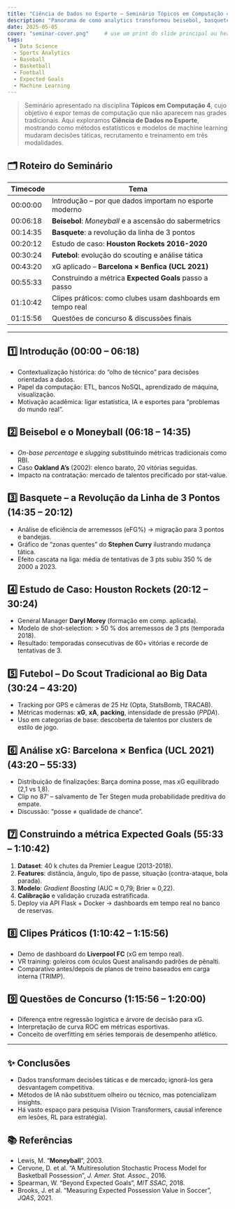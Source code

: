 ```yaml
---
title: "Ciência de Dados no Esporte – Seminário Tópicos em Computação 4"
description: "Panorama de como analytics transformou beisebol, basquete e futebol, com ênfase na métrica Expected Goals (xG)"
date: 2025-05-05
cover: "seminar-cover.png"     # use um print do slide principal ou heat-map de xG
tags:
  - Data Science
  - Sports Analytics
  - Baseball
  - Basketball
  - Football
  - Expected Goals
  - Machine Learning
---
```


> Seminário apresentado na disciplina **Tópicos em Computação 4**, cujo objetivo é expor temas de computação que não aparecem nas grades tradicionais. Aqui exploramos **Ciência de Dados no Esporte**, mostrando como métodos estatísticos e modelos de machine learning mudaram decisões táticas, recrutamento e treinamento em três modalidades.

## 🗂️ Roteiro do Seminário

| Timecode | Tema |
|----------|------|
| 00:00:00 | Introdução – por que dados importam no esporte moderno |
| 00:06:18 | **Beisebol**: *Moneyball* e a ascensão do sabermetrics |
| 00:14:35 | **Basquete**: a revolução da linha de 3 pontos |
| 00:20:12 | Estudo de caso: **Houston Rockets 2016-2020** |
| 00:30:24 | **Futebol**: evolução do scouting e análise tática |
| 00:43:20 | xG aplicado – **Barcelona × Benfica (UCL 2021)** |
| 00:55:33 | Construindo a métrica **Expected Goals** passo a passo |
| 01:10:42 | Clipes práticos: como clubes usam dashboards em tempo real |
| 01:15:56 | Questões de concurso & discussões finais |

---

## 1️⃣ Introdução (00:00 – 06:18)

* Contextualização histórica: do “olho de técnico” para decisões orientadas a dados.  
* Papel da computação: ETL, bancos NoSQL, aprendizado de máquina, visualização.  
* Motivação acadêmica: ligar estatística, IA e esportes para “problemas do mundo real”.

## 2️⃣ Beisebol e o **Moneyball** (06:18 – 14:35)

* *On-base percentage* e *slugging* substituindo métricas tradicionais como RBI.  
* Caso **Oakland A’s** (2002): elenco barato, 20 vitórias seguidas.  
* Impacto na contratação: mercado de talentos precificado por stat-value.

## 3️⃣ Basquete – a Revolução da Linha de 3 Pontos (14:35 – 20:12)

* Análise de eficiência de arremessos (eFG%) → migração para 3 pontos e bandejas.  
* Gráfico de “zonas quentes” do **Stephen Curry** ilustrando mudança tática.  
* Efeito cascata na liga: média de tentativas de 3 pts subiu 350 % de 2000 a 2023.

## 4️⃣ Estudo de Caso: **Houston Rockets** (20:12 – 30:24)

* General Manager **Daryl Morey** (formação em comp. aplicada).  
* Modelo de shot-selection: > 50 % dos arremessos de 3 pts (temporada 2018).  
* Resultado: temporadas consecutivas de 60+ vitórias e recorde de tentativas de 3.

## 5️⃣ Futebol – Do Scout Tradicional ao Big Data (30:24 – 43:20)

* Tracking por GPS e câmeras de 25 Hz (Opta, StatsBomb, TRACAB).  
* Métricas modernas: **xG**, **xA**, **packing**, intensidade de pressão (*PPDA*).  
* Uso em categorias de base: descoberta de talentos por clusters de estilo de jogo.

## 6️⃣ Análise xG: **Barcelona × Benfica** (UCL 2021) (43:20 – 55:33)

* Distribuição de finalizações: Barça domina posse, mas xG equilibrado (2,1 vs 1,8).  
* Clip no 87’ – salvamento de Ter Stegen muda probabilidade preditiva do empate.  
* Discussão: “posse ≠ qualidade de chance”.

## 7️⃣ Construindo a métrica **Expected Goals** (55:33 – 1:10:42)

1. **Dataset**: 40 k chutes da Premier League (2013-2018).  
2. **Features**: distância, ângulo, tipo de passe, situação (contra-ataque, bola parada).  
3. **Modelo**: *Gradient Boosting* (AUC ≈ 0,79; Brier ≈ 0,22).  
4. **Calibração** e validação cruzada estratificada.  
5. Deploy via API Flask + Docker → dashboards em tempo real no banco de reservas.

## 8️⃣ Clipes Práticos (1:10:42 – 1:15:56)

* Demo de dashboard do **Liverpool FC** (xG em tempo real).  
* VR training: goleiros com óculos Quest analisando padrões de pênalti.  
* Comparativo antes/depois de planos de treino baseados em carga interna (TRIMP).

## 9️⃣ Questões de Concurso (1:15:56 – 1:20:00)

* Diferença entre regressão logística e árvore de decisão para xG.  
* Interpretação de curva ROC em métricas esportivas.  
* Conceito de overfitting em séries temporais de desempenho atlético.

---

## ✨ Conclusões

* Dados transformam decisões táticas e de mercado; ignorá-los gera desvantagem competitiva.  
* Métodos de IA não substituem olheiro ou técnico, mas potencializam insights.  
* Há vasto espaço para pesquisa (Vision Transformers, causal inference em lesões, RL para estratégia).

## 📚 Referências

* Lewis, M. “**Moneyball**”, 2003.  
* Cervone, D. et al. “A Multiresolution Stochastic Process Model for Basketball Possession”, *J. Amer. Stat. Assoc.*, 2016.  
* Spearman, W. “Beyond Expected Goals”, *MIT SSAC*, 2018.  
* Brooks, J. et al. “Measuring Expected Possession Value in Soccer”, *JQAS*, 2021.
